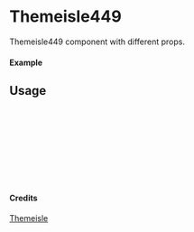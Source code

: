 
<Meta of={Themeisle449} title="Themeisle/Themeisle449" />

# Themeisle449

Themeisle449 component with different props.

#### Example

<Canvas of={Themeisle449.Primary} />

## Usage

```ts
import { Themeisle449 } from "yadl-ui";

const Example = () => {
  return (
      <Themeisle449 />
  );
};

export default Example;
```

#### Credits
[Themeisle](https://themeisle.com/illustrations/)
